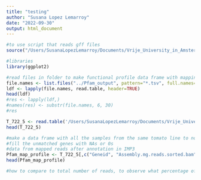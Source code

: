 ```yaml
---
title: "testing"
author: "Susana Lopez Lemarroy"
date: "2022-09-30"
output: html_document
---
```


```r
#to use script that reads gff files 
source("/Users/SusanaLopezLemarroy/Documents/Vrije_University_in_Amsterdam/INTERNSHIPs/Minor/tomato-rhizosphere/read.gff.R", local = knitr::knit_global())
```

```r
#libraries
library(ggplot2)
```

```r
#read files in folder to make functional profile data frame with mapping read counts for Pfam databse KOs 
file.names <- list.files("../Pfam_output", pattern="*.tsv", full.names=TRUE)
ldf <- lapply(file.names, read.table, header=TRUE)
head(ldf)
#res <- lapply(ldf,)
#names(res) <- substr(file.names, 6, 30)
#res
```



```r
T_722_5 <- read.table('/Users/SusanaLopezLemarroy/Documents/Vrije_University_in_Amsterdam/INTERNSHIPs/Minor/OUTPUTS/IMP3_assembly/T_722_5/mg.Pfam_A.counts.tsv', header = TRUE)
head(T_722_5)
```


```r
#make a data frame with all the samples from the same tomato line to normalize the mapped counts based on average 
#fill the unmatched genes with NAs or 0s 
#data from mapped reads after annotation in IMP3 
Pfam_map_profile <- T_722_5[,c("Geneid", "Assembly.mg.reads.sorted.bam")]
head(Pfam_map_profile)

#how to compare to total number of reads, to observe what percentage of the reads mapped back to the annotated assembly. (thesis figure?)
```


